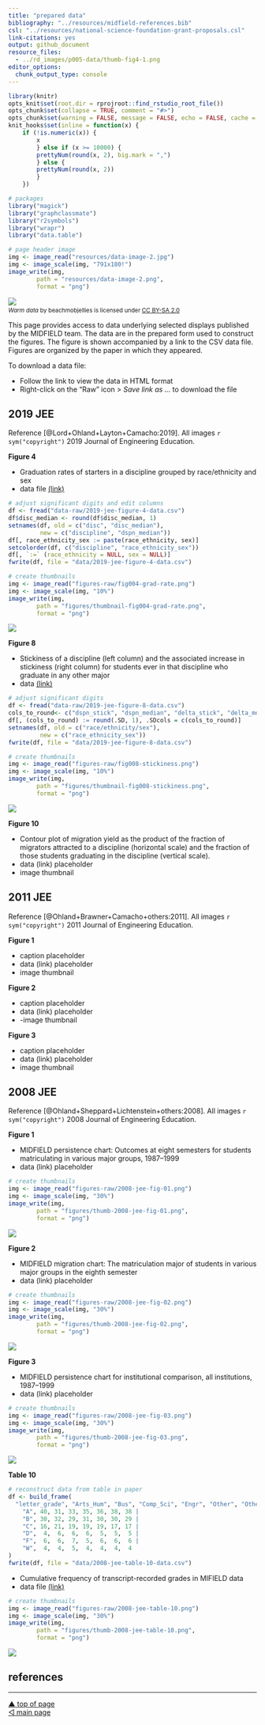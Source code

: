 ```yaml
---
title: "prepared data"
bibliography: "../resources/midfield-references.bib"
csl: "../resources/national-science-foundation-grant-proposals.csl"
link-citations: yes
output: github_document
resource_files:
  - ../rd_images/p005-data/thumb-fig4-1.png
editor_options: 
  chunk_output_type: console
---
```


```r
library(knitr)
opts_knit$set(root.dir = rprojroot::find_rstudio_root_file())
opts_chunk$set(collapse = TRUE, comment = "#>")
opts_chunk$set(warning = FALSE, message = FALSE, echo = FALSE, cache = FALSE) 
knit_hooks$set(inline = function(x) {
	if (!is.numeric(x)) { 
		x 
		} else if (x >= 10000) { 
		prettyNum(round(x, 2), big.mark = ",")
		} else {
		prettyNum(round(x, 2))
		}
	})
```

```r
# packages
library("magick")
library("graphclassmate")
library("r2symbols")
library("wrapr")
library("data.table")
```

```r
# page header image
img <- image_read("resources/data-image-2.jpg")
img <- image_scale(img, "791x180!")
image_write(img,
        path = "resources/data-image-2.png",
        format = "png")
```

![](../resources/data-image-2.png)
<small>
<br>
<i>Warm data</i> by beachmobjellies is licensed under <a href="https://creativecommons.org/licenses/by-sa/2.0/legalcode">CC BY-SA 2.0</a>
<br>
</small>

This page provides access to data underlying selected displays published by the MIDFIELD team. The data are in the prepared form used to construct the figures. The figure is shown accompanied by a link to the CSV data file. Figures are organized by the paper in which they appeared. 

To download a data file: 

- Follow the link to view the data in HTML format 
- Right-click on the "Raw" icon > *Save link as ...* to download the file 





## 2019 JEE

Reference [@Lord+Ohland+Layton+Camacho:2019]. All images `r sym("copyright")` 2019 Journal of Engineering Education. 

**Figure 4**

- Graduation rates of starters in a discipline grouped by race/ethnicity and sex 
- data file [(link)](../data/2019-jee-figure-4-data.csv) 

```r
# adjust significant digits and edit columns
df <- fread("data-raw/2019-jee-figure-4-data.csv")
df$disc_median <- round(df$disc_median, 1)
setnames(df, old = c("disc", "disc_median"), 
         new = c("discipline", "dspn_median"))
df[, race_ethnicity_sex := paste(race_ethnicity, sex)]
setcolorder(df, c("discipline", "race_ethnicity_sex"))
df[, `:=` (race_ethnicity = NULL, sex = NULL)]
fwrite(df, file = "data/2019-jee-figure-4-data.csv")
```

```r
# create thumbnails
img <- image_read("figures-raw/fig004-grad-rate.png")
img <- image_scale(img, "10%")
image_write(img,
        path = "figures/thumbnail-fig004-grad-rate.png",
        format = "png")
```

![](../figures/thumbnail-fig004-grad-rate.png)




**Figure 8**

- Stickiness of a discipline (left column) and the associated increase in stickiness (right column) for students ever in that discipline who graduate in any other major 
- data [(link)](../data/2019-jee-figure-8-data.csv) 

```r
# adjust significant digits 
df <- fread("data-raw/2019-jee-figure-8-data.csv")
cols_to_round<- c("dspn_stick", "dspn_median", "delta_stick", "delta_median")
df[, (cols_to_round) := round(.SD, 1), .SDcols = c(cols_to_round)]
setnames(df, old = c("race/ethnicity/sex"), 
         new = c("race_ethnicity_sex"))
fwrite(df, file = "data/2019-jee-figure-8-data.csv")
```

```r
# create thumbnails
img <- image_read("figures-raw/fig008-stickiness.png")
img <- image_scale(img, "10%")
image_write(img,
        path = "figures/thumbnail-fig008-stickiness.png",
        format = "png")
```

![](../figures/thumbnail-fig008-stickiness.png)


**Figure 10**

- Contour plot of migration yield as the product of the fraction of migrators attracted to a discipline (horizontal scale) and the fraction of those students graduating in the discipline (vertical scale).
- data (link) placeholder
- image thumbnail





## 2011 JEE

Reference [@Ohland+Brawner+Camacho+others:2011]. All images `r sym("copyright")` 2011 Journal of Engineering Education. 

**Figure 1**

- caption placeholder
- data (link) placeholder
- image thumbnail

**Figure 2**

- caption placeholder
- data (link) placeholder
- -image thumbnail

**Figure 3**

- caption placeholder
- data (link) placeholder
- image thumbnail









## 2008 JEE

Reference [@Ohland+Sheppard+Lichtenstein+others:2008]. All images `r sym("copyright")` 2008 Journal of Engineering Education. 

**Figure 1**

- MIDFIELD persistence chart: Outcomes at eight semesters for students matriculating in various major groups, 1987--1999
- data (link) placeholder

```r
# create thumbnails
img <- image_read("figures-raw/2008-jee-fig-01.png")
img <- image_scale(img, "30%")
image_write(img,
        path = "figures/thumb-2008-jee-fig-01.png",
        format = "png")
```

![](../figures/thumb-2008-jee-fig-01.png)

**Figure 2**

- MIDFIELD migration chart: The matriculation major of students in various major groups in the eighth semester
- data (link) placeholder

```r
# create thumbnails
img <- image_read("figures-raw/2008-jee-fig-02.png")
img <- image_scale(img, "30%")
image_write(img,
        path = "figures/thumb-2008-jee-fig-02.png",
        format = "png")
```

![](../figures/thumb-2008-jee-fig-02.png)

**Figure 3**

- MIDFIELD persistence chart for institutional comparison, all institutions, 1987--1999
- data (link) placeholder

```r
# create thumbnails
img <- image_read("figures-raw/2008-jee-fig-03.png")
img <- image_scale(img, "30%")
image_write(img,
        path = "figures/thumb-2008-jee-fig-03.png",
        format = "png")
```

![](../figures/thumb-2008-jee-fig-03.png)


**Table 10**

```r
# reconstruct data from table in paper
df <- build_frame(
  "letter_grade", "Arts_Hum", "Bus", "Comp_Sci", "Engr", "Other", "Other_STM", "Soc_Sci" | 
    "A", 40, 31, 33, 35, 36, 38, 38 |
    "B", 30, 32, 29, 31, 30, 30, 29 |
    "C", 16, 21, 19, 19, 19, 17, 17 |
    "D",  4,  6,  6,  6,  5,  5,  5 |
    "F",  6,  6,  7,  5,  6,  6,  6 |
    "W",  4,  4,  5,  4,  4,  4,  4 
)
fwrite(df, file = "data/2008-jee-table-10-data.csv")
```

- Cumulative frequency of transcript-recorded grades in MIFIELD data
- data file [(link)](../2008-jee-table-10-data.csv) 

```r
# create thumbnails
img <- image_read("figures-raw/2008-jee-table-10.png")
img <- image_scale(img, "30%")
image_write(img,
        path = "figures/thumb-2008-jee-table-10.png",
        format = "png")
```

![](../figures/thumb-2008-jee-table-10.png)









## references

<div id="refs"></div>



***
<a href="#top">&#9650; top of page</a>    
[&#9665; main page](../README.md)
